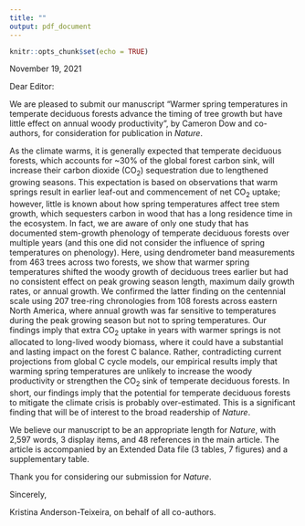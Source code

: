 ```yaml
---
title: ""
output: pdf_document
---
```


```r
knitr::opts_chunk$set(echo = TRUE)
```

November 19, 2021
\newline
\newline

Dear Editor:

We are pleased to submit our manuscript "Warmer spring temperatures in temperate deciduous forests advance the timing of tree growth but have little effect on annual woody productivity", by Cameron Dow and co-authors, for consideration for publication in *Nature*. 

As the climate warms, it is generally expected that temperate deciduous forests, which accounts for ~30% of the global forest carbon sink, will increase their carbon dioxide (CO~2~) sequestration due to lengthened growing seasons. 
This expectation is based on observations that warm springs result in earlier leaf-out and commencement of net CO~2~ uptake; however, little is known about how spring temperatures affect tree stem growth, which sequesters carbon in wood that has a long residence time in the ecosystem.
In fact, we are aware of only one study that has documented stem-growth phenology of temperate deciduous forests over multiple years (and this one did not consider the influence of spring temperatures on phenology).
Here, using dendrometer band measurements from 463 trees across two forests, we show that warmer spring temperatures shifted the woody growth of deciduous trees earlier but had no consistent effect on peak growing season length, maximum daily growth rates, or annual growth. 
We confirmed the latter finding on the centennial scale using 207 tree-ring chronologies from 108 forests across eastern North America, where annual growth was far sensitive to temperatures during the peak growing season but not to spring temperatures. 
Our findings imply that extra CO~2~ uptake in years with warmer springs is not allocated to long-lived woody biomass, where it could have a substantial and lasting impact on the forest C balance.
Rather, contradicting current projections from global C cycle models, our empirical results imply that warming spring temperatures are unlikely to increase the woody productivity or strengthen the CO~2~ sink of temperate deciduous forests.
In short, our findings imply that the potential for temperate deciduous forests to mitigate the climate crisis is probably over-estimated.
This is a significant finding that will be of interest to the broad readership of *Nature*.

We believe our manuscript to be an appropriate length for *Nature*, with 2,597 words, 3 display items, and 48 references in the main article. The article is accompanied by an Extended Data file (3 tables, 7 figures) and a supplementary table.

Thank you for considering our submission for *Nature*.  

Sincerely,
\newline
\newline
    
Kristina Anderson-Teixeira, on behalf of all co-authors.
